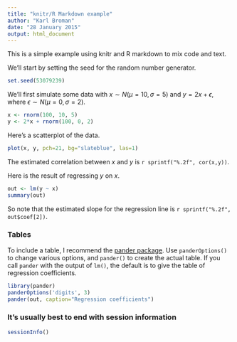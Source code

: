 ```yaml
---
title: "knitr/R Markdown example"
author: "Karl Broman"
date: "28 January 2015"
output: html_document
---
```


This is a simple example using knitr and R markdown to mix code and
text.

We'll start by setting the seed for the random number generator.

```r
set.seed(53079239)
```

We'll first simulate some data with $x \sim N(\mu=10, \sigma=5)$ and
$y = 2x + \epsilon$, where $\epsilon \sim N(\mu=0, \sigma=2)$.

```r
x <- rnorm(100, 10, 5)
y <- 2*x + rnorm(100, 0, 2)
```

Here's a scatterplot of the data.

```r
plot(x, y, pch=21, bg="slateblue", las=1)
```

The estimated correlation between $x$ and $y$ is
`r sprintf("%.2f", cor(x,y))`.

Here is the result of regressing $y$ on $x$.

```r
out <- lm(y ~ x)
summary(out)
```

So note that the estimated slope for the regression line is
`r sprintf("%.2f", out$coef[2])`.

### Tables

To include a table, I recommend the
[pander package](http://rapporter.github.io/pander/#markdown-tables).
Use `panderOptions()` to change various options, and `pander()` to
create the actual table. If you call `pander` with the output of
`lm()`, the default is to give the table of regression coefficients.

```r
library(pander)
panderOptions('digits', 3)
pander(out, caption="Regression coefficients")
```

### It's usually best to end with session information

```r
sessionInfo()
```

